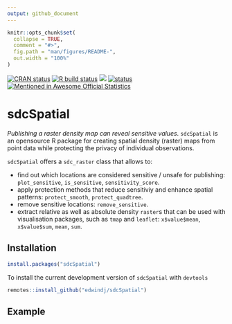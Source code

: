 ```yaml
---
output: github_document
---
```


<!-- README.md is generated from README.Rmd. Please edit that file -->

```r
knitr::opts_chunk$set(
  collapse = TRUE,
  comment = "#>",
  fig.path = "man/figures/README-",
  out.width = "100%"
)
```
[![CRAN status](https://www.r-pkg.org/badges/version/sdcSpatial)](https://cran.r-project.org/package=sdcSpatial)
[![R build status](https://github.com/edwindj/sdcSpatial/workflows/R-CMD-check/badge.svg)](https://github.com/edwindj/sdcSpatial/actions)
[![](https://cranlogs.r-pkg.org/badges/sdcSpatial)](https://cran.r-project.org/package=sdcSpatial)
[![status](https://tinyverse.netlify.com/badge/sdcSpatial)](https://CRAN.R-project.org/package=sdcSpatial)
[![Mentioned in Awesome Official Statistics](https://awesome.re/mentioned-badge.svg)](http://www.awesomeofficialstatistics.org)

# sdcSpatial

_Publishing a raster density map can reveal sensitive values_.
`sdcSpatial` is an opensource R package for creating spatial density (raster) 
maps from point data while protecting the privacy of individual observations. 

`sdcSpatial` offers a `sdc_raster` class that allows to:

- find out which locations are considered sensitive / unsafe for publishing: `plot_sensitive`, `is_sensitive`, `sensitivity_score`.
- apply protection methods that reduce sensitiviy and enhance spatial patterns: `protect_smooth`, `protect_quadtree`.
- remove sensitive locations: `remove_sensitive`.
- extract relative as well as absolute density `raster`s that can be used with visualisation packages, such as `tmap` and `leaflet`: `x$value$mean`, `x$value$sum`, `mean`, `sum`.

## Installation

```r
install.packages("sdcSpatial")
```

To install the current development version of  `sdcSpatial`  with `devtools`

```r
remotes::install_github("edwindj/sdcSpatial")
```

## Example

```r
```

